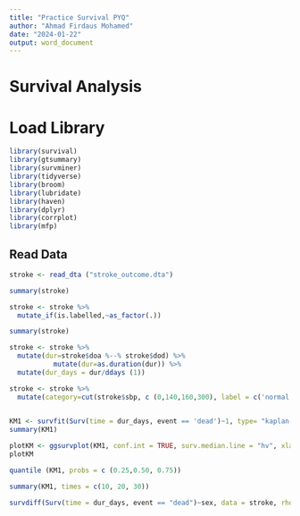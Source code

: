 ```yaml
---
title: "Practice Survival PYQ"
author: "Ahmad Firdaus Mohamed"
date: "2024-01-22"
output: word_document
---
```


# Survival Analysis

# Load Library

```r
library(survival)
library(gtsummary)
library(survminer)
library(tidyverse)
library(broom)
library(lubridate)
library(haven)
library(dplyr)
library(corrplot)
library(mfp)
```

## Read Data

```r
stroke <- read_dta ("stroke_outcome.dta")
```

```r
summary(stroke)
```

```r
stroke <- stroke %>%
  mutate_if(is.labelled,~as_factor(.))
```

```r
summary(stroke)
```

```r
stroke <- stroke %>%
  mutate(dur=stroke$doa %--% stroke$dod) %>%
           mutate(dur=as.duration(dur)) %>%
  mutate(dur_days = dur/ddays (1))

```

```r
stroke <- stroke %>% 
  mutate(category=cut(stroke$sbp, c (0,140,160,300), label = c('normal', 'hpt1','hpt2')))
  
```

```r
KM1 <- survfit(Surv(time = dur_days, event == 'dead')~1, type= "kaplan-meier", data = stroke)
summary(KM1)
```

```r
plotKM <- ggsurvplot(KM1, conf.int = TRUE, surv.median.line = "hv", xlab="days") ##surv.median.line = "hv", xlab("Days"), ylab= "survival probability", break.time.by = 20, risk.table =T)
plotKM
```

```r
quantile (KM1, probs = c (0.25,0.50, 0.75))
```

```r
summary(KM1, times = c(10, 20, 30))
```

```r
survdiff(Surv(time = dur_days, event == "dead")~sex, data = stroke, rho = 0)
```
